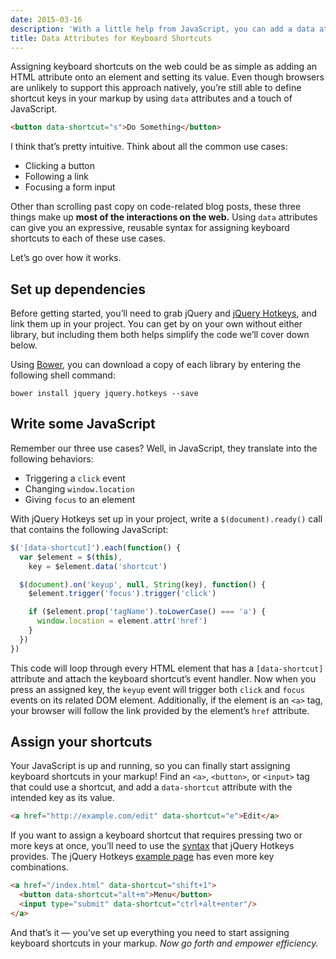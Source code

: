 ```yaml
---
date: 2015-03-16
description: 'With a little help from JavaScript, you can add a data attribute to any HTML element to instantly assign a shortcut key.'
title: Data Attributes for Keyboard Shortcuts
---
```

Assigning keyboard shortcuts on the web could be as simple as adding an HTML attribute onto an element and setting its value. Even though browsers are unlikely to support this approach natively, you’re still able to define shortcut keys in your markup by using `data` attributes and a touch of JavaScript.

```html
<button data-shortcut="s">Do Something</button>
```

I think that’s pretty intuitive. Think about all the common use cases:

- Clicking a button
- Following a link
- Focusing a form input

Other than scrolling past copy on code-related blog posts, these three things make up **most of the interactions on the web.** Using `data` attributes can give you an expressive, reusable syntax for assigning keyboard shortcuts to each of these use cases.

Let’s go over how it works.

## Set up dependencies

Before getting started, you’ll need to grab jQuery and [jQuery Hotkeys][jquery-hotkeys], and link them up in your project. You can get by on your own without either library, but including them both helps simplify the code we’ll cover down below.

Using [Bower][bower], you can download a copy of each library by entering the following shell command:

```shell
bower install jquery jquery.hotkeys --save
```

## Write some JavaScript

Remember our three use cases? Well, in JavaScript, they translate into the following behaviors:

- Triggering a `click` event
- Changing `window.location`
- Giving `focus` to an element

With jQuery Hotkeys set up in your project, write a `$(document).ready()` call that contains the following JavaScript:

```javascript
$('[data-shortcut]').each(function() {
  var $element = $(this),
    key = $element.data('shortcut')

  $(document).on('keyup', null, String(key), function() {
    $element.trigger('focus').trigger('click')

    if ($element.prop('tagName').toLowerCase() === 'a') {
      window.location = element.attr('href')
    }
  })
})
```

This code will loop through every HTML element that has a `[data-shortcut]` attribute and attach the keyboard shortcut’s event handler. Now when you press an assigned key, the `keyup` event will trigger both `click` and `focus` events on its related DOM element. Additionally, if the element is an `<a>` tag, your browser will follow the link provided by the element’s `href` attribute.

## Assign your shortcuts

Your JavaScript is up and running, so you can finally start assigning keyboard shortcuts in your markup! Find an `<a>`, `<button>`, or `<input>` tag that could use a shortcut, and add a `data-shortcut` attribute with the intended key as its value.

```html
<a href="http://example.com/edit" data-shortcut="e">Edit</a>
```

If you want to assign a keyboard shortcut that requires pressing two or more keys at once, you’ll need to use the [syntax][jquery-hotkeys-notes] that jQuery Hotkeys provides. The jQuery Hotkeys [example page][jquery-hotkeys-example] has even more key combinations.

```html
<a href="/index.html" data-shortcut="shift+1">
  <button data-shortcut="alt+m">Menu</button>
  <input type="submit" data-shortcut="ctrl+alt+enter"/>
</a>
```

And that’s it &mdash; you’ve set up everything you need to start assigning keyboard shortcuts in your markup. _Now go forth and empower efficiency._

[bower]: http://bower.io/
[jquery-hotkeys]: https://github.com/jeresig/jquery.hotkeys
[jquery-hotkeys-notes]: https://github.com/jeresig/jquery.hotkeys#notes
[jquery-hotkeys-example]: https://rawgit.com/jeresig/jquery.hotkeys/master/test-static-01.html
